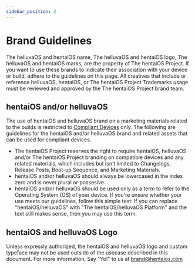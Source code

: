 ```yaml
---
sidebar_position: 2
---
```


# Brand Guidelines

The helluvaOS and hentaiOS name, The helluvaOS and hentaiOS logo, The helluvaOS and hentaiOS marks, are the property of The hentaiOS Project.
If you want to use these brands to indicate their association with your device or build, adhere to the guidelines on this page. All creatives that include or reference helluvaOS, hentaiOS, or The hentaiOS Project Trademarks usage must be reviewed and approved by the The hentaiOS Project brand team.

## hentaiOS and/or helluvaOS

The use of hentaiOS and helluvaOS brand on a marketing materials related to the builds is restricted to [Compliant Devices](../technical-data/intro) only. The following are guidelines for the hentaiOS and/or helluvaOS brand and related assets that can be used for compliant devices.

- The hentaiOS Project reserves the right to require hentaiOS, helluvaOS and/or The hentaiOS Project branding on compatible devices and any related materials, which includes but isn't limited to Changelogs, Release Posts, Boot-up Sequence, and Marketing Materials.
- hentaiOS and/or helluvaOS should always be lowercased in the index zero and is never plural or possesive.
- hentaiOS and/or helluvaOS should be used only as a term to refer to the Operating System (OS) of your device. If you're unsure whether your use meets our guidelines, follow this simple test: If you can replace "hentaiOS/helluvaOS" with "The hentaiOS/helluvaOS Platform" and the text still makes sense, then you may use this term.

## hentaiOS and helluvaOS Logo

Unless expressly authorized, the hentaiOS and helluvaOS logo and custom typeface may not be used outside of the usecase described in this document. For more information, Say "Yo!" to us at [brand@hentaios.com](mailto:brand@hentaios.com)


<FullLogo title="FullLogoImageAsset" className="themedStaticAssets" height="50" width="400" />
